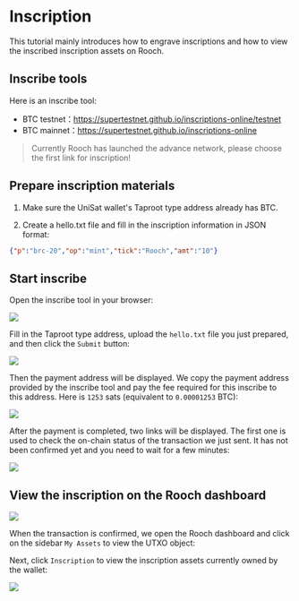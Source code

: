 # Inscription

This tutorial mainly introduces how to engrave inscriptions and how to view the inscribed inscription assets on Rooch.

## Inscribe tools

Here is an inscribe tool:

- BTC testnet：https://supertestnet.github.io/inscriptions-online/testnet
- BTC mainnet：https://supertestnet.github.io/inscriptions-online

> Currently Rooch has launched the advance network, please choose the first link for inscription!

## Prepare inscription materials

1. Make sure the UniSat wallet's Taproot type address already has BTC.

2. Create a hello.txt file and fill in the inscription information in JSON format:

```json
{"p":"brc-20","op":"mint","tick":"Rooch","amt":"10"}
```

## Start inscribe

Open the inscribe tool in your browser:

![](/docs/inscription/inscription-tool.png)

Fill in the Taproot type address, upload the `hello.txt` file you just prepared, and then click the `Submit` button:

![](/docs/inscription/inscription-input.png)

Then the payment address will be displayed. We copy the payment address provided by the inscribe tool and pay the fee required for this inscribe to this address. Here is `1253` sats (equivalent to `0.00001253` BTC):

![](/docs/inscription/pay.png)

After the payment is completed, two links will be displayed. The first one is used to check the on-chain status of the transaction we just sent. It has not been confirmed yet and you need to wait for a few minutes:

![](/docs/inscription/tx-confirmed.png)

## View the inscription on the Rooch dashboard

![](/docs/inscription/dashboard-utxo.png)

When the transaction is confirmed, we open the Rooch dashboard and click on the sidebar `My Assets` to view the UTXO object:

Next, click `Inscription` to view the inscription assets currently owned by the wallet:

![](/docs/inscription/dashboard-inscription.png)
